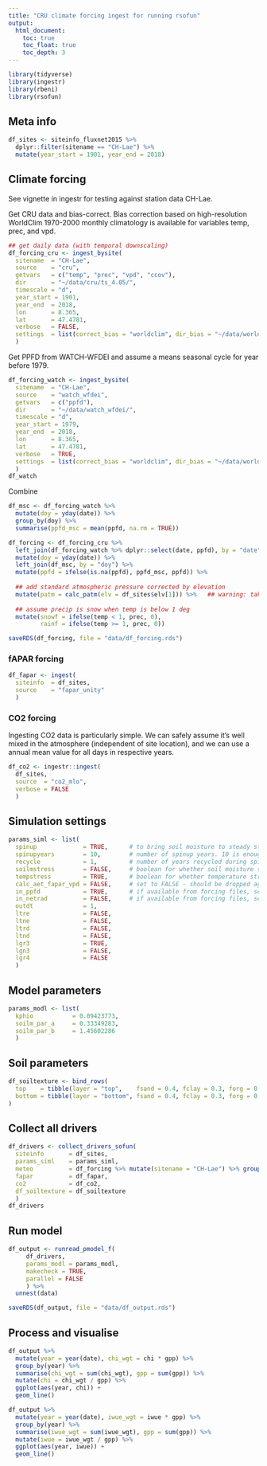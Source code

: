 ```yaml
---
title: "CRU climate forcing ingest for running rsofun"
output:
  html_document:
    toc: true
    toc_float: true
    toc_depth: 3
---
```


```r
library(tidyverse)
library(ingestr)
library(rbeni)
library(rsofun)
```

## Meta info

```r
df_sites <- siteinfo_fluxnet2015 %>% 
  dplyr::filter(sitename == "CH-Lae") %>% 
  mutate(year_start = 1901, year_end = 2018)
```


## Climate forcing

See vignette in ingestr for testing against station data CH-Lae.

Get CRU data and bias-correct. Bias correction based on high-resolution WorldClim 1970-2000 monthly climatology is available for variables temp, prec, and vpd.
```r
## get daily data (with temporal downscaling)
df_forcing_cru <- ingest_bysite(
  sitename  = "CH-Lae",
  source    = "cru",
  getvars   = c("temp", "prec", "vpd", "ccov"),
  dir       = "~/data/cru/ts_4.05/",
  timescale = "d",
  year_start = 1901,
  year_end  = 2018,
  lon       = 8.365,
  lat       = 47.4781,
  verbose   = FALSE,
  settings  = list(correct_bias = "worldclim", dir_bias = "~/data/worldclim")
  )
```

Get PPFD from WATCH-WFDEI and assume a means seasonal cycle for year before 1979.
```r
df_forcing_watch <- ingest_bysite(
  sitename  = "CH-Lae",
  source    = "watch_wfdei",
  getvars   = c("ppfd"),
  dir       = "~/data/watch_wfdei/",
  timescale = "d",
  year_start = 1979,
  year_end  = 2018,
  lon       = 8.365,
  lat       = 47.4781,
  verbose   = TRUE,
  settings  = list(correct_bias = "worldclim", dir_bias = "~/data/worldclim")
  )
df_watch
```

Combine
```r
df_msc <- df_forcing_watch %>% 
  mutate(doy = yday(date)) %>% 
  group_by(doy) %>% 
  summarise(ppfd_msc = mean(ppfd, na.rm = TRUE))

df_forcing <- df_forcing_cru %>% 
  left_join(df_forcing_watch %>% dplyr::select(date, ppfd), by = "date") %>% 
  mutate(doy = yday(date)) %>% 
  left_join(df_msc, by = "doy") %>% 
  mutate(ppfd = ifelse(is.na(ppfd), ppfd_msc, ppfd)) %>% 
  
  ## add standard atmospheric pressure corrected by elevation
  mutate(patm = calc_patm(elv = df_sites$elv[1])) %>%   ## warning: taking ch-lae
  
  ## assume precip is snow when temp is below 1 deg
  mutate(snowf = ifelse(temp < 1, prec, 0),
         rainf = ifelse(temp >= 1, prec, 0))

saveRDS(df_forcing, file = "data/df_forcing.rds")
```


### fAPAR forcing

```r
df_fapar <- ingest(
  siteinfo  = df_sites,
  source    = "fapar_unity"
  )
```

### CO2 forcing

Ingesting CO2 data is particularly simple. We can safely assume it's well mixed in the atmosphere (independent of site location), and we can use a annual mean value for all days in respective years.

```r
df_co2 <- ingestr::ingest(
  df_sites,
  source  = "co2_mlo",
  verbose = FALSE
  )
```

## Simulation settings

```r
params_siml <- list(
  spinup             = TRUE,      # to bring soil moisture to steady state
  spinupyears        = 10,        # number of spinup years. 10 is enough for soil moisture.
  recycle            = 1,         # number of years recycled during spinup 
  soilmstress        = FALSE,     # boolean for whether soil moisture stress function is included
  tempstress         = TRUE,      # boolean for whether temperature stress function is included
  calc_aet_fapar_vpd = FALSE,     # set to FALSE - should be dropped again
  in_ppfd            = TRUE,      # if available from forcing files, set to TRUE
  in_netrad          = FALSE,     # if available from forcing files, set to TRUE
  outdt              = 1,
  ltre               = FALSE,
  ltne               = FALSE,
  ltrd               = FALSE,
  ltnd               = FALSE,
  lgr3               = TRUE,
  lgn3               = FALSE,
  lgr4               = FALSE
  )
```

<!-- Run `prepare_setup_sofun()` to define the simulation settings that contain all the information specified by the two steps above (meta info, and simulation parameters), global simulation parameters are wrapped inside an additional column `params_siml`, added to the site meta info dataframe. -->

<!-- ```{r} -->

<!-- siteinfo <- prepare_setup_sofun(siteinfo = siteinfo, params_siml = params_siml) -->

<!-- ``` -->

## Model parameters

```r
params_modl <- list(
  kphio           = 0.09423773,
  soilm_par_a     = 0.33349283,
  soilm_par_b     = 1.45602286
  )
```

## Soil parameters

```r
df_soiltexture <- bind_rows(
  top    = tibble(layer = "top",    fsand = 0.4, fclay = 0.3, forg = 0.1, fgravel = 0.1),
  bottom = tibble(layer = "bottom", fsand = 0.4, fclay = 0.3, forg = 0.1, fgravel = 0.1)
)
```

## Collect all drivers

```r
df_drivers <- collect_drivers_sofun( 
  siteinfo       = df_sites,
  params_siml    = params_siml,
  meteo          = df_forcing %>% mutate(sitename = "CH-Lae") %>% group_by(sitename) %>% nest(), 
  fapar          = df_fapar,
  co2            = df_co2,
  df_soiltexture = df_soiltexture
  )
df_drivers
```

## Run model

```r
df_output <- runread_pmodel_f(
     df_drivers,
     params_modl = params_modl, 
     makecheck = TRUE,
     parallel = FALSE
     ) %>% 
  unnest(data)

saveRDS(df_output, file = "data/df_output.rds")
```


## Process and visualise

```r
df_output %>% 
  mutate(year = year(date), chi_wgt = chi * gpp) %>% 
  group_by(year) %>% 
  summarise(chi_wgt = sum(chi_wgt), gpp = sum(gpp)) %>% 
  mutate(chi = chi_wgt / gpp) %>% 
  ggplot(aes(year, chi)) +
  geom_line()

df_output %>% 
  mutate(year = year(date), iwue_wgt = iwue * gpp) %>% 
  group_by(year) %>% 
  summarise(iwue_wgt = sum(iwue_wgt), gpp = sum(gpp)) %>% 
  mutate(iwue = iwue_wgt / gpp) %>% 
  ggplot(aes(year, iwue)) +
  geom_line()
```



